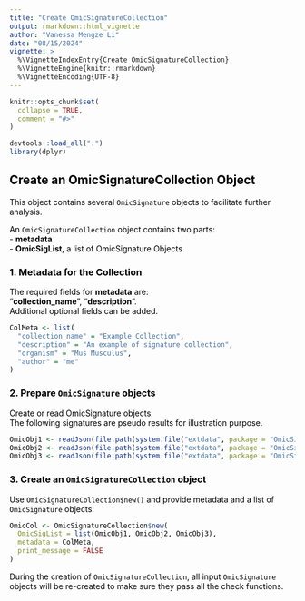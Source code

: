 ```yaml
---
title: "Create OmicSignatureCollection"
output: rmarkdown::html_vignette
author: "Vanessa Mengze Li"
date: "08/15/2024"
vignette: >
  %\VignetteIndexEntry{Create OmicSignatureCollection}
  %\VignetteEngine{knitr::rmarkdown}
  %\VignetteEncoding{UTF-8}
---
```


```r
knitr::opts_chunk$set(
  collapse = TRUE,
  comment = "#>"
)
```

```r
devtools::load_all(".")
library(dplyr)
```
<font color = "#000000">

## Create an OmicSignatureCollection Object
This object contains several `OmicSignature` objects to facilitate further analysis. \

An `OmicSignatureCollection` object contains two parts: \
- **metadata** \
- **OmicSigList**, a list of OmicSignature Objects \

### 1. Metadata for the Collection

The required fields for **metadata** are: \
"**collection_name**", "**description**". \
Additional optional fields can be added. \
```r
ColMeta <- list(
  "collection_name" = "Example_Collection",
  "description" = "An example of signature collection",
  "organism" = "Mus Musculus",
  "author" = "me"
)
```

### 2. Prepare `OmicSignature` objects 
Create or read OmicSignature objects. \
The following signatures are pseudo results for illustration purpose. \
```r
OmicObj1 <- readJson(file.path(system.file("extdata", package = "OmicSignature"), "OmS_example_1.json"))
OmicObj2 <- readJson(file.path(system.file("extdata", package = "OmicSignature"), "OmS_example_2.json"))
OmicObj3 <- readJson(file.path(system.file("extdata", package = "OmicSignature"), "OmS_example_3.json"))
```

### 3. Create an `OmicSignatureCollection` object 

Use `OmicSignatureCollection$new()` and provide metadata and a list of `OmicSignature` objects: 
```r
OmicCol <- OmicSignatureCollection$new(
  OmicSigList = list(OmicObj1, OmicObj2, OmicObj3),
  metadata = ColMeta,
  print_message = FALSE
)
```

During the creation of `OmicSignatureCollection`, all input `OmicSignature` objects will be re-created to make sure they pass all the check functions. \

</font>
--
